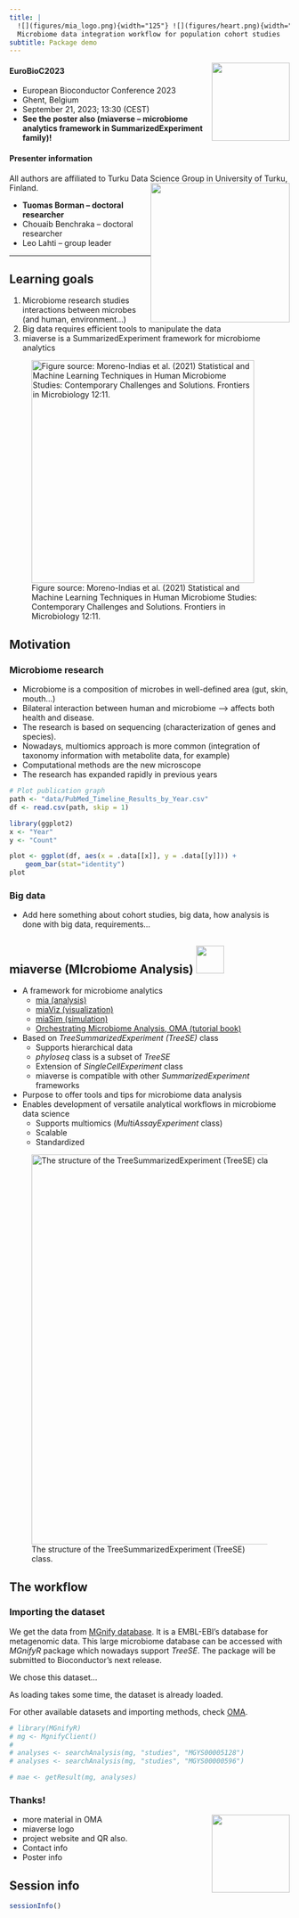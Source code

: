 ```yaml
---
title: |
  ![](figures/mia_logo.png){width="125"} ![](figures/heart.png){width="100"} ![](figures/logo_bioconductor.gif){width="350"} \
  Microbiome data integration workflow for population cohort studies
subtitle: Package demo
---
```


<img style="float: right;" src="figures/EuroBioC2023.png" width="140">

#### EuroBioC2023

- European Bioconductor Conference 2023
- Ghent, Belgium
- September 21, 2023; 13:30 (CEST)
- **See the poster also (miaverse – microbiome analytics framework in SummarizedExperiment family)!**

#### Presenter information

All authors are affiliated to Turku Data Science Group in University of Turku, Finland.
<img style="float: right;" src="figures/university_turku.png" width="250">

- **Tuomas Borman -- doctoral researcher**
- Chouaib Benchraka -- doctoral researcher
- Leo Lahti -- group leader

---

## Learning goals

1.  Microbiome research studies interactions between microbes (and human, environment...)
2.  Big data requires efficient tools to manipulate the data
3.  miaverse is a SummarizedExperiment framework for microbiome analytics

![Figure source: Moreno-Indias et al. (2021) Statistical and Machine Learning Techniques in Human Microbiome Studies: Contemporary Challenges and Solutions. Frontiers in Microbiology 12:11.](figures/microbiome.png){width="400"}

## Motivation

### Microbiome research

- Microbiome is a composition of microbes in well-defined area (gut, skin, mouth...)
- Bilateral interaction between human and microbiome --> affects both health and disease.
- The research is based on sequencing (characterization of genes and species).
- Nowadays, multiomics approach is more common (integration of taxonomy information with metabolite data, for example)
- Computational methods are the new microscope
- The research has expanded rapidly in previous years

```r
# Plot publication graph
path <- "data/PubMed_Timeline_Results_by_Year.csv"
df <- read.csv(path, skip = 1)

library(ggplot2)
x <- "Year"
y <- "Count"

plot <- ggplot(df, aes(x = .data[[x]], y = .data[[y]])) +
    geom_bar(stat="identity")
plot
```

### Big data

- Add here something about cohort studies, big data, how analysis is done with big data, requirements...

## miaverse (MIcrobiome Analysis) ![](figures/mia_logo.png){width="50"}

- A framework for microbiome analytics
    - [mia (analysis)](https://bioconductor.org/packages/release/bioc/html/mia.html)
    - [miaViz (visualization)](https://bioconductor.org/packages/release/bioc/html/miaViz.html)
    - [miaSim (simulation)](https://bioconductor.org/packages/release/bioc/html/miaSim.html)
    - [Orchestrating Microbiome Analysis, OMA (tutorial book)](https://microbiome.github.io/OMA/)
- Based on _TreeSummarizedExperiment (TreeSE)_ class
    - Supports hierarchical data
    - _phyloseq_ class is a subset of _TreeSE_
    - Extension of _SingleCellExperiment_ class
    - miaverse is compatible with other _SummarizedExperiment_ frameworks
- Purpose to offer tools and tips for microbiome data analysis
- Enables development of versatile analytical workflows in microbiome data science
    - Supports multiomics (_MultiAssayExperiment_ class)
    - Scalable
    - Standardized

![The structure of the TreeSummarizedExperiment (TreeSE) class.](figures/treese.png){width="700"}

## The workflow

### Importing the dataset

We get the data from [MGnify database](https://www.ebi.ac.uk/metagenomics). It
is a EMBL-EBI's database for metagenomic data. This large microbiome database
can be accessed with _MGnifyR_ package which nowadays support _TreeSE_. The
package will be submitted to Bioconductor's next release.

We chose this dataset...

As loading takes some time, the dataset is already loaded.

For other available datasets and importing methods, check [OMA](https://microbiome.github.io/OMA/containers.html#example-data).

```r
# library(MGnifyR)
# mg <- MgnifyClient()
# 
# analyses <- searchAnalysis(mg, "studies", "MGYS00005128")
# analyses <- searchAnalysis(mg, "studies", "MGYS00000596")
```

```r
# mae <- getResult(mg, analyses)
```

### Thanks!

<img style="float: right;" src="figures/mia_logo.png" width="140">

- more material in OMA
- miaverse logo
- project website and QR also.
- Contact info
- Poster info



## Session info

```r
sessionInfo()
```
